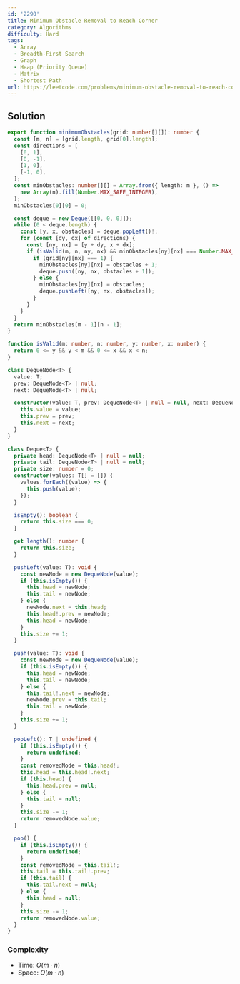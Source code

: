```yaml
---
id: '2290'
title: Minimum Obstacle Removal to Reach Corner
category: Algorithms
difficulty: Hard
tags:
  - Array
  - Breadth-First Search
  - Graph
  - Heap (Priority Queue)
  - Matrix
  - Shortest Path
url: https://leetcode.com/problems/minimum-obstacle-removal-to-reach-corner
---
```


## Solution

```typescript showLineNumbers
export function minimumObstacles(grid: number[][]): number {
  const [m, n] = [grid.length, grid[0].length];
  const directions = [
    [0, 1],
    [0, -1],
    [1, 0],
    [-1, 0],
  ];
  const minObstacles: number[][] = Array.from({ length: m }, () =>
    new Array(n).fill(Number.MAX_SAFE_INTEGER),
  );
  minObstacles[0][0] = 0;

  const deque = new Deque([[0, 0, 0]]);
  while (0 < deque.length) {
    const [y, x, obstacles] = deque.popLeft()!;
    for (const [dy, dx] of directions) {
      const [ny, nx] = [y + dy, x + dx];
      if (isValid(m, n, ny, nx) && minObstacles[ny][nx] === Number.MAX_SAFE_INTEGER) {
        if (grid[ny][nx] === 1) {
          minObstacles[ny][nx] = obstacles + 1;
          deque.push([ny, nx, obstacles + 1]);
        } else {
          minObstacles[ny][nx] = obstacles;
          deque.pushLeft([ny, nx, obstacles]);
        }
      }
    }
  }
  return minObstacles[m - 1][n - 1];
}

function isValid(m: number, n: number, y: number, x: number) {
  return 0 <= y && y < m && 0 <= x && x < n;
}

class DequeNode<T> {
  value: T;
  prev: DequeNode<T> | null;
  next: DequeNode<T> | null;

  constructor(value: T, prev: DequeNode<T> | null = null, next: DequeNode<T> | null = null) {
    this.value = value;
    this.prev = prev;
    this.next = next;
  }
}

class Deque<T> {
  private head: DequeNode<T> | null = null;
  private tail: DequeNode<T> | null = null;
  private size: number = 0;
  constructor(values: T[] = []) {
    values.forEach((value) => {
      this.push(value);
    });
  }

  isEmpty(): boolean {
    return this.size === 0;
  }

  get length(): number {
    return this.size;
  }

  pushLeft(value: T): void {
    const newNode = new DequeNode(value);
    if (this.isEmpty()) {
      this.head = newNode;
      this.tail = newNode;
    } else {
      newNode.next = this.head;
      this.head!.prev = newNode;
      this.head = newNode;
    }
    this.size += 1;
  }

  push(value: T): void {
    const newNode = new DequeNode(value);
    if (this.isEmpty()) {
      this.head = newNode;
      this.tail = newNode;
    } else {
      this.tail!.next = newNode;
      newNode.prev = this.tail;
      this.tail = newNode;
    }
    this.size += 1;
  }

  popLeft(): T | undefined {
    if (this.isEmpty()) {
      return undefined;
    }
    const removedNode = this.head!;
    this.head = this.head!.next;
    if (this.head) {
      this.head.prev = null;
    } else {
      this.tail = null;
    }
    this.size -= 1;
    return removedNode.value;
  }

  pop() {
    if (this.isEmpty()) {
      return undefined;
    }
    const removedNode = this.tail!;
    this.tail = this.tail!.prev;
    if (this.tail) {
      this.tail.next = null;
    } else {
      this.head = null;
    }
    this.size -= 1;
    return removedNode.value;
  }
}
```

### Complexity

- Time: $O(m \cdot n)$
- Space: $O(m \cdot n)$
